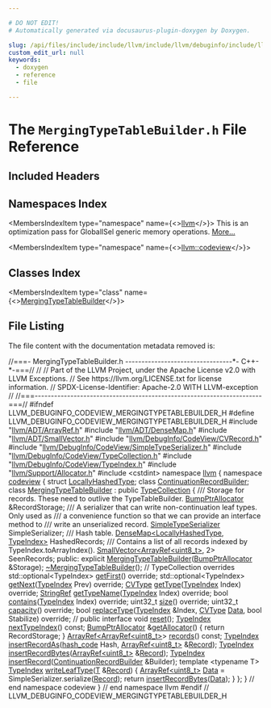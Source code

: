 ```yaml
---

# DO NOT EDIT!
# Automatically generated via docusaurus-plugin-doxygen by Doxygen.

slug: /api/files/include/include/llvm/include/llvm/debuginfo/include/llvm/debuginfo/codeview/mergingtypetablebuilder-h
custom_edit_url: null
keywords:
  - doxygen
  - reference
  - file

---
```





# The `MergingTypeTableBuilder.h` File Reference

<DoxygenPage pluginConfig={pluginConfig}>



## Included Headers

<IncludesList>
<IncludesListItem
  filePath="llvm/ADT/ArrayRef.h"
  permalink="/docs/api/files/include/include/llvm/include/llvm/adt/arrayref-h"
  isLocal="true" />
<IncludesListItem
  filePath="llvm/ADT/DenseMap.h"
  permalink="/docs/api/files/include/include/llvm/include/llvm/adt/densemap-h"
  isLocal="true" />
<IncludesListItem
  filePath="llvm/ADT/SmallVector.h"
  permalink="/docs/api/files/include/include/llvm/include/llvm/adt/smallvector-h"
  isLocal="true" />
<IncludesListItem
  filePath="llvm/DebugInfo/CodeView/CVRecord.h"
  permalink="/docs/api/files/include/include/llvm/include/llvm/debuginfo/include/llvm/debuginfo/codeview/cvrecord-h"
  isLocal="true" />
<IncludesListItem
  filePath="llvm/DebugInfo/CodeView/SimpleTypeSerializer.h"
  permalink="/docs/api/files/include/include/llvm/include/llvm/debuginfo/include/llvm/debuginfo/codeview/simpletypeserializer-h"
  isLocal="true" />
<IncludesListItem
  filePath="llvm/DebugInfo/CodeView/TypeCollection.h"
  permalink="/docs/api/files/include/include/llvm/include/llvm/debuginfo/include/llvm/debuginfo/codeview/typecollection-h"
  isLocal="true" />
<IncludesListItem
  filePath="llvm/DebugInfo/CodeView/TypeIndex.h"
  permalink="/docs/api/files/include/include/llvm/include/llvm/debuginfo/include/llvm/debuginfo/codeview/typeindex-h"
  isLocal="true" />
<IncludesListItem
  filePath="llvm/Support/Allocator.h"
  permalink="/docs/api/files/include/include/llvm/include/llvm/support/allocator-h"
  isLocal="true" />
<IncludesListItem
  filePath="cstdint"
  permalink=""
  isLocal="false" />
</IncludesList>

## Namespaces Index

<MembersIndex>

<MembersIndexItem
  type="namespace"
  name={<><a href="/docs/api/namespaces/llvm">llvm</a></>}>
This is an optimization pass for GlobalISel generic memory operations. <a href="/docs/api/namespaces/llvm/#details">More...</a>
</MembersIndexItem>

<MembersIndexItem
  type="namespace"
  name={<><a href="/docs/api/namespaces/llvm/codeview">llvm::codeview</a></>}>
</MembersIndexItem>

</MembersIndex>

## Classes Index

<MembersIndex>

<MembersIndexItem
  type="class"
  name={<><a href="/docs/api/classes/llvm/codeview/mergingtypetablebuilder">MergingTypeTableBuilder</a></>}>
</MembersIndexItem>

</MembersIndex>


## File Listing

The file content with the documentation metadata removed is:

<ProgramListing>

<Link id="l00001" /><CodeLine lineNumber="1"><span class="doxyHighlightComment">//===- MergingTypeTableBuilder.h ---------------------------------&#42;- C++-&#42;-===//</span></CodeLine>
<Link id="l00002" /><CodeLine lineNumber="2"><span class="doxyHighlightComment">//</span></CodeLine>
<Link id="l00003" /><CodeLine lineNumber="3"><span class="doxyHighlightComment">// Part of the LLVM Project, under the Apache License v2.0 with LLVM Exceptions.</span></CodeLine>
<Link id="l00004" /><CodeLine lineNumber="4"><span class="doxyHighlightComment">// See https://llvm.org/LICENSE.txt for license information.</span></CodeLine>
<Link id="l00005" /><CodeLine lineNumber="5"><span class="doxyHighlightComment">// SPDX-License-Identifier: Apache-2.0 WITH LLVM-exception</span></CodeLine>
<Link id="l00006" /><CodeLine lineNumber="6"><span class="doxyHighlightComment">//</span></CodeLine>
<Link id="l00007" /><CodeLine lineNumber="7"><span class="doxyHighlightComment">//===----------------------------------------------------------------------===//</span></CodeLine>
<Link id="l00008" /><CodeLine lineNumber="8"></CodeLine>
<Link id="l00009" /><CodeLine lineNumber="9"><span class="doxyHighlightPreprocessor">#ifndef LLVM&#95;DEBUGINFO&#95;CODEVIEW&#95;MERGINGTYPETABLEBUILDER&#95;H</span></CodeLine>
<Link id="l00010" /><CodeLine lineNumber="10"><span class="doxyHighlightPreprocessor">#define LLVM&#95;DEBUGINFO&#95;CODEVIEW&#95;MERGINGTYPETABLEBUILDER&#95;H</span></CodeLine>
<Link id="l00011" /><CodeLine lineNumber="11"></CodeLine>
<Link id="l00012" /><CodeLine lineNumber="12"><span class="doxyHighlightPreprocessor">#include &quot;<a href="/docs/api/files/include/include/llvm/include/llvm/adt/arrayref-h">llvm/ADT/ArrayRef.h</a>&quot;</span></CodeLine>
<Link id="l00013" /><CodeLine lineNumber="13"><span class="doxyHighlightPreprocessor">#include &quot;<a href="/docs/api/files/include/include/llvm/include/llvm/adt/densemap-h">llvm/ADT/DenseMap.h</a>&quot;</span></CodeLine>
<Link id="l00014" /><CodeLine lineNumber="14"><span class="doxyHighlightPreprocessor">#include &quot;<a href="/docs/api/files/include/include/llvm/include/llvm/adt/smallvector-h">llvm/ADT/SmallVector.h</a>&quot;</span></CodeLine>
<Link id="l00015" /><CodeLine lineNumber="15"><span class="doxyHighlightPreprocessor">#include &quot;<a href="/docs/api/files/include/include/llvm/include/llvm/debuginfo/include/llvm/debuginfo/codeview/cvrecord-h">llvm/DebugInfo/CodeView/CVRecord.h</a>&quot;</span></CodeLine>
<Link id="l00016" /><CodeLine lineNumber="16"><span class="doxyHighlightPreprocessor">#include &quot;<a href="/docs/api/files/include/include/llvm/include/llvm/debuginfo/include/llvm/debuginfo/codeview/simpletypeserializer-h">llvm/DebugInfo/CodeView/SimpleTypeSerializer.h</a>&quot;</span></CodeLine>
<Link id="l00017" /><CodeLine lineNumber="17"><span class="doxyHighlightPreprocessor">#include &quot;<a href="/docs/api/files/include/include/llvm/include/llvm/debuginfo/include/llvm/debuginfo/codeview/typecollection-h">llvm/DebugInfo/CodeView/TypeCollection.h</a>&quot;</span></CodeLine>
<Link id="l00018" /><CodeLine lineNumber="18"><span class="doxyHighlightPreprocessor">#include &quot;<a href="/docs/api/files/include/include/llvm/include/llvm/debuginfo/include/llvm/debuginfo/codeview/typeindex-h">llvm/DebugInfo/CodeView/TypeIndex.h</a>&quot;</span></CodeLine>
<Link id="l00019" /><CodeLine lineNumber="19"><span class="doxyHighlightPreprocessor">#include &quot;<a href="/docs/api/files/include/include/llvm/include/llvm/support/allocator-h">llvm/Support/Allocator.h</a>&quot;</span></CodeLine>
<Link id="l00020" /><CodeLine lineNumber="20"><span class="doxyHighlightPreprocessor">#include &lt;cstdint&gt;</span></CodeLine>
<Link id="l00021" /><CodeLine lineNumber="21"></CodeLine>
<Link id="l00022" /><CodeLine lineNumber="22"><span class="doxyHighlightKeyword">namespace </span><span class="doxyHighlight"><a href="/docs/api/namespaces/llvm">llvm</a> &#123;</span></CodeLine>
<Link id="l00023" /><CodeLine lineNumber="23"><span class="doxyHighlightKeyword">namespace </span><span class="doxyHighlight"><a href="/docs/api/namespaces/llvm/codeview">codeview</a> &#123;</span></CodeLine>
<Link id="l00024" /><CodeLine lineNumber="24"><span class="doxyHighlightKeyword">struct </span><span class="doxyHighlight"><a href="/docs/api/structs/llvm/codeview/locallyhashedtype">LocallyHashedType</a>;</span></CodeLine>
<Link id="l00025" /><CodeLine lineNumber="25"></CodeLine>
<Link id="l00026" /><CodeLine lineNumber="26"><span class="doxyHighlightKeyword">class </span><span class="doxyHighlight"><a href="/docs/api/classes/llvm/codeview/continuationrecordbuilder">ContinuationRecordBuilder</a>;</span></CodeLine>
<Link id="l00027" /><CodeLine lineNumber="27"></CodeLine>
<Link id="l00028" /><CodeLine lineNumber="28" lineLink="/docs/api/classes/llvm/codeview/mergingtypetablebuilder"><span class="doxyHighlightKeyword">class </span><span class="doxyHighlight"><a href="/docs/api/classes/llvm/codeview/mergingtypetablebuilder/#a49538d797e3bcbdce980d7abbdbdf87d">MergingTypeTableBuilder</a> : </span><span class="doxyHighlightKeyword">public</span><span class="doxyHighlight"> <a href="/docs/api/classes/llvm/codeview/typecollection">TypeCollection</a> &#123;</span></CodeLine>
<Link id="l00029" /><CodeLine lineNumber="29"><span class="doxyHighlightComment">  /// Storage for records.  These need to outlive the TypeTableBuilder.</span></CodeLine>
<Link id="l00030" /><CodeLine lineNumber="30"><span class="doxyHighlight">  <a href="/docs/api/namespaces/llvm/#a8e612822d4ba7bb36c9c79582a567108">BumpPtrAllocator</a> &amp;RecordStorage;</span></CodeLine>
<Link id="l00031" /><CodeLine lineNumber="31"></CodeLine>
<Link id="l00032" /><CodeLine lineNumber="32"><span class="doxyHighlightComment">  /// A serializer that can write non-continuation leaf types.  Only used as</span></CodeLine>
<Link id="l00033" /><CodeLine lineNumber="33"><span class="doxyHighlightComment">  /// a convenience function so that we can provide an interface method to</span></CodeLine>
<Link id="l00034" /><CodeLine lineNumber="34"><span class="doxyHighlightComment">  /// write an unserialized record.</span></CodeLine>
<Link id="l00035" /><CodeLine lineNumber="35"><span class="doxyHighlight">  <a href="/docs/api/classes/llvm/codeview/simpletypeserializer">SimpleTypeSerializer</a> SimpleSerializer;</span></CodeLine>
<Link id="l00036" /><CodeLine lineNumber="36"></CodeLine>
<Link id="l00037" /><CodeLine lineNumber="37"><span class="doxyHighlightComment">  /// Hash table.</span></CodeLine>
<Link id="l00038" /><CodeLine lineNumber="38"><span class="doxyHighlight">  <a href="/docs/api/classes/llvm/densemap">DenseMap&lt;LocallyHashedType, TypeIndex&gt;</a> HashedRecords;</span></CodeLine>
<Link id="l00039" /><CodeLine lineNumber="39"></CodeLine>
<Link id="l00040" /><CodeLine lineNumber="40"><span class="doxyHighlightComment">  /// Contains a list of all records indexed by TypeIndex.toArrayIndex().</span></CodeLine>
<Link id="l00041" /><CodeLine lineNumber="41"><span class="doxyHighlight">  <a href="/docs/api/classes/llvm/smallvector">SmallVector&lt;ArrayRef&lt;uint8&#95;t&gt;</a>, 2&gt; SeenRecords;</span></CodeLine>
<Link id="l00042" /><CodeLine lineNumber="42"></CodeLine>
<Link id="l00043" /><CodeLine lineNumber="43"><span class="doxyHighlightKeyword">public</span><span class="doxyHighlight">:</span></CodeLine>
<Link id="l00044" /><CodeLine lineNumber="44"><span class="doxyHighlight">  </span><span class="doxyHighlightKeyword">explicit</span><span class="doxyHighlight"> <a href="/docs/api/classes/llvm/codeview/mergingtypetablebuilder/#a49538d797e3bcbdce980d7abbdbdf87d">MergingTypeTableBuilder</a>(<a href="/docs/api/namespaces/llvm/#a8e612822d4ba7bb36c9c79582a567108">BumpPtrAllocator</a> &amp;Storage);</span></CodeLine>
<Link id="l00045" /><CodeLine lineNumber="45" lineLink="/docs/api/classes/llvm/codeview/mergingtypetablebuilder/#aaa0e502b69c6266ccf7014f9ae50f229"><span class="doxyHighlight">  <a href="/docs/api/classes/llvm/codeview/mergingtypetablebuilder/#aaa0e502b69c6266ccf7014f9ae50f229">~MergingTypeTableBuilder</a>();</span></CodeLine>
<Link id="l00046" /><CodeLine lineNumber="46"></CodeLine>
<Link id="l00047" /><CodeLine lineNumber="47"><span class="doxyHighlight">  </span><span class="doxyHighlightComment">// TypeCollection overrides</span></CodeLine>
<Link id="l00048" /><CodeLine lineNumber="48"><span class="doxyHighlight">  std::optional&lt;TypeIndex&gt; <a href="/docs/api/classes/llvm/codeview/mergingtypetablebuilder/#a3a9a32e32e2349f0a1156520e38549be">getFirst</a>() </span><span class="doxyHighlightKeyword">override</span><span class="doxyHighlight">;</span></CodeLine>
<Link id="l00049" /><CodeLine lineNumber="49"><span class="doxyHighlight">  std::optional&lt;TypeIndex&gt; <a href="/docs/api/classes/llvm/codeview/mergingtypetablebuilder/#a742d772cccd53878533f087c373dbfd6">getNext</a>(<a href="/docs/api/classes/llvm/codeview/typeindex">TypeIndex</a> Prev) </span><span class="doxyHighlightKeyword">override</span><span class="doxyHighlight">;</span></CodeLine>
<Link id="l00050" /><CodeLine lineNumber="50"><span class="doxyHighlight">  <a href="/docs/api/namespaces/llvm/codeview/#a238eda31f74c0f0f3224f71b50b7d165">CVType</a> <a href="/docs/api/classes/llvm/codeview/mergingtypetablebuilder/#a2bd4ce706a2888e634ba4f1a78085f83">getType</a>(<a href="/docs/api/classes/llvm/codeview/typeindex">TypeIndex</a> Index) </span><span class="doxyHighlightKeyword">override</span><span class="doxyHighlight">;</span></CodeLine>
<Link id="l00051" /><CodeLine lineNumber="51"><span class="doxyHighlight">  <a href="/docs/api/classes/llvm/stringref">StringRef</a> <a href="/docs/api/namespaces/llvm/#a9ac1b702e99f1978f2dd36cac2f7400f">getTypeName</a>(<a href="/docs/api/classes/llvm/codeview/typeindex">TypeIndex</a> Index) </span><span class="doxyHighlightKeyword">override</span><span class="doxyHighlight">;</span></CodeLine>
<Link id="l00052" /><CodeLine lineNumber="52"><span class="doxyHighlight">  </span><span class="doxyHighlightKeywordType">bool</span><span class="doxyHighlight"> <a href="/docs/api/classes/llvm/codeview/mergingtypetablebuilder/#a5e2e5a3e633552b8a3938b0d1d8790e1">contains</a>(<a href="/docs/api/classes/llvm/codeview/typeindex">TypeIndex</a> Index) </span><span class="doxyHighlightKeyword">override</span><span class="doxyHighlight">;</span></CodeLine>
<Link id="l00053" /><CodeLine lineNumber="53"><span class="doxyHighlight">  uint32&#95;t <a href="/docs/api/classes/llvm/codeview/mergingtypetablebuilder/#a9b32b263b93268e79bf09319ccb100be">size</a>() </span><span class="doxyHighlightKeyword">override</span><span class="doxyHighlight">;</span></CodeLine>
<Link id="l00054" /><CodeLine lineNumber="54"><span class="doxyHighlight">  uint32&#95;t <a href="/docs/api/classes/llvm/codeview/mergingtypetablebuilder/#aba77273523fea80c7d66b64e599f7a2c">capacity</a>() </span><span class="doxyHighlightKeyword">override</span><span class="doxyHighlight">;</span></CodeLine>
<Link id="l00055" /><CodeLine lineNumber="55"><span class="doxyHighlight">  </span><span class="doxyHighlightKeywordType">bool</span><span class="doxyHighlight"> <a href="/docs/api/classes/llvm/codeview/mergingtypetablebuilder/#aa948dfdffdb254c7b98e5457cb8e7798">replaceType</a>(<a href="/docs/api/classes/llvm/codeview/typeindex">TypeIndex</a> &amp;Index, <a href="/docs/api/namespaces/llvm/codeview/#a238eda31f74c0f0f3224f71b50b7d165">CVType</a> <a href="/docs/api/namespaces/llvm/#aa20539e89704d20b98b97e9c3feac934">Data</a>, </span><span class="doxyHighlightKeywordType">bool</span><span class="doxyHighlight"> Stabilize) </span><span class="doxyHighlightKeyword">override</span><span class="doxyHighlight">;</span></CodeLine>
<Link id="l00056" /><CodeLine lineNumber="56"></CodeLine>
<Link id="l00057" /><CodeLine lineNumber="57"><span class="doxyHighlight">  </span><span class="doxyHighlightComment">// public interface</span></CodeLine>
<Link id="l00058" /><CodeLine lineNumber="58"><span class="doxyHighlight">  </span><span class="doxyHighlightKeywordType">void</span><span class="doxyHighlight"> <a href="/docs/api/classes/llvm/codeview/mergingtypetablebuilder/#a9674e0762ef9c405f31662e262ba54dc">reset</a>();</span></CodeLine>
<Link id="l00059" /><CodeLine lineNumber="59"><span class="doxyHighlight">  <a href="/docs/api/classes/llvm/codeview/typeindex">TypeIndex</a> <a href="/docs/api/classes/llvm/codeview/mergingtypetablebuilder/#a5cec69c7f75798c246ea68c8b1509084">nextTypeIndex</a>() </span><span class="doxyHighlightKeyword">const</span><span class="doxyHighlight">;</span></CodeLine>
<Link id="l00060" /><CodeLine lineNumber="60"></CodeLine>
<Link id="l00061" /><CodeLine lineNumber="61" lineLink="/docs/api/classes/llvm/codeview/mergingtypetablebuilder/#a86fe2fbc933dc866bdef65851d79d8d8"><span class="doxyHighlight">  <a href="/docs/api/namespaces/llvm/#a8e612822d4ba7bb36c9c79582a567108">BumpPtrAllocator</a> &amp;<a href="/docs/api/classes/llvm/codeview/mergingtypetablebuilder/#a86fe2fbc933dc866bdef65851d79d8d8">getAllocator</a>() &#123; </span><span class="doxyHighlightKeywordFlow">return</span><span class="doxyHighlight"> RecordStorage; &#125;</span></CodeLine>
<Link id="l00062" /><CodeLine lineNumber="62"></CodeLine>
<Link id="l00063" /><CodeLine lineNumber="63"><span class="doxyHighlight">  <a href="/docs/api/classes/llvm/arrayref">ArrayRef&lt;ArrayRef&lt;uint8&#95;t&gt;</a>&gt; <a href="/docs/api/classes/llvm/codeview/mergingtypetablebuilder/#a34ef30984d4af089de24753ff84d4b40">records</a>() </span><span class="doxyHighlightKeyword">const</span><span class="doxyHighlight">;</span></CodeLine>
<Link id="l00064" /><CodeLine lineNumber="64"></CodeLine>
<Link id="l00065" /><CodeLine lineNumber="65"><span class="doxyHighlight">  <a href="/docs/api/classes/llvm/codeview/typeindex">TypeIndex</a> <a href="/docs/api/classes/llvm/codeview/mergingtypetablebuilder/#a9bf65e7f391ff7849881f3b4ffcef70a">insertRecordAs</a>(<a href="/docs/api/classes/llvm/hash-code">hash&#95;code</a> Hash, <a href="/docs/api/classes/llvm/arrayref">ArrayRef&lt;uint8&#95;t&gt;</a> &amp;<a href="/docs/api/classes/llvm/record">Record</a>);</span></CodeLine>
<Link id="l00066" /><CodeLine lineNumber="66"><span class="doxyHighlight">  <a href="/docs/api/classes/llvm/codeview/typeindex">TypeIndex</a> <a href="/docs/api/classes/llvm/codeview/mergingtypetablebuilder/#ad300eb782e81f6077c8259c7e1076626">insertRecordBytes</a>(<a href="/docs/api/classes/llvm/arrayref">ArrayRef&lt;uint8&#95;t&gt;</a> &amp;<a href="/docs/api/classes/llvm/record">Record</a>);</span></CodeLine>
<Link id="l00067" /><CodeLine lineNumber="67"><span class="doxyHighlight">  <a href="/docs/api/classes/llvm/codeview/typeindex">TypeIndex</a> <a href="/docs/api/classes/llvm/codeview/mergingtypetablebuilder/#aad94b5131f12cd45dc37c68101eea159">insertRecord</a>(<a href="/docs/api/classes/llvm/codeview/continuationrecordbuilder">ContinuationRecordBuilder</a> &amp;Builder);</span></CodeLine>
<Link id="l00068" /><CodeLine lineNumber="68"></CodeLine>
<Link id="l00069" /><CodeLine lineNumber="69" lineLink="/docs/api/classes/llvm/codeview/mergingtypetablebuilder/#a68a4f32d29aeef34202fa9cae1f84404"><span class="doxyHighlight">  </span><span class="doxyHighlightKeyword">template</span><span class="doxyHighlight"> &lt;</span><span class="doxyHighlightKeyword">typename</span><span class="doxyHighlight"> T&gt; <a href="/docs/api/classes/llvm/codeview/typeindex">TypeIndex</a> <a href="/docs/api/classes/llvm/codeview/mergingtypetablebuilder/#a68a4f32d29aeef34202fa9cae1f84404">writeLeafType</a>(<a href="/docs/api/files/lib/lib/target/lib/target/mips/mips16isellowering-cpp/#a0acb682b8260ab1c60b918599864e2e5">T</a> &amp;<a href="/docs/api/classes/llvm/record">Record</a>) &#123;</span></CodeLine>
<Link id="l00070" /><CodeLine lineNumber="70"><span class="doxyHighlight">    <a href="/docs/api/classes/llvm/arrayref">ArrayRef&lt;uint8&#95;t&gt;</a> <a href="/docs/api/namespaces/llvm/#aa20539e89704d20b98b97e9c3feac934">Data</a> = SimpleSerializer.serialize(<a href="/docs/api/classes/llvm/record">Record</a>);</span></CodeLine>
<Link id="l00071" /><CodeLine lineNumber="71"><span class="doxyHighlight">    </span><span class="doxyHighlightKeywordFlow">return</span><span class="doxyHighlight"> <a href="/docs/api/classes/llvm/codeview/mergingtypetablebuilder/#ad300eb782e81f6077c8259c7e1076626">insertRecordBytes</a>(<a href="/docs/api/namespaces/llvm/#aa20539e89704d20b98b97e9c3feac934">Data</a>);</span></CodeLine>
<Link id="l00072" /><CodeLine lineNumber="72"><span class="doxyHighlight">  &#125;</span></CodeLine>
<Link id="l00073" /><CodeLine lineNumber="73"><span class="doxyHighlight">&#125;;</span></CodeLine>
<Link id="l00074" /><CodeLine lineNumber="74"></CodeLine>
<Link id="l00075" /><CodeLine lineNumber="75"><span class="doxyHighlight">&#125; </span><span class="doxyHighlightComment">// end namespace codeview</span></CodeLine>
<Link id="l00076" /><CodeLine lineNumber="76"><span class="doxyHighlight">&#125; </span><span class="doxyHighlightComment">// end namespace llvm</span></CodeLine>
<Link id="l00077" /><CodeLine lineNumber="77"></CodeLine>
<Link id="l00078" /><CodeLine lineNumber="78"><span class="doxyHighlightPreprocessor">#endif </span><span class="doxyHighlightComment">// LLVM&#95;DEBUGINFO&#95;CODEVIEW&#95;MERGINGTYPETABLEBUILDER&#95;H</span></CodeLine>

</ProgramListing>


</DoxygenPage>

